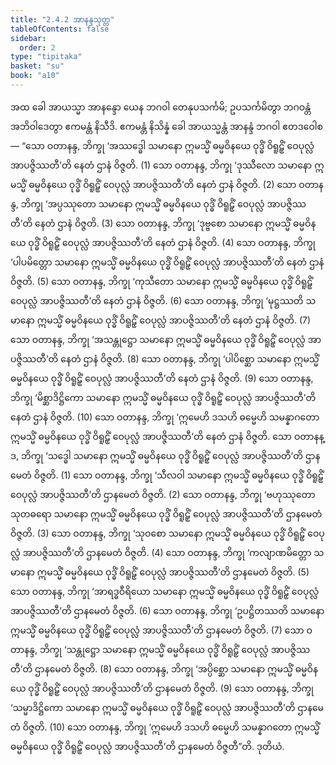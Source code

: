```yaml
---
title: "2.4.2 အာနန္ဒသုတ္တ"
tableOfContents: false
sidebar:
  order: 2
type: "tipitaka"
basket: "su"
book: "a10"
---
```



<DynamicBreadcrumb />

<Division number="82" book="a10" e="ch" v="17" p="377">

<Paragraph number="613" book="a10">
အထ ခေါ အာယသ္မာ အာနန္ဒော ယေန ဘဂဝါ တေနုပသင်္ကမိ; ဥပသင်္ကမိတွာ ဘဂဝန္တံ အဘိဝါဒေတွာ ဧကမန္တံ နိသီဒိ. ဧကမန္တံ နိသိန္နံ ခေါ အာယသ္မန္တံ အာနန္ဒံ ဘဂဝါ ဧတဒဝေါစ—
</Paragraph>

<Paragraph number="614" book="a10">
“သော ဝတာနန္ဒ, ဘိက္ခု ‘အဿဒ္ဓေါ သမာနော ဣမသ္မိံ ဓမ္မဝိနယေ ဝုဒ္ဓိံ ဝိရူဠှိံ ဝေပုလ္လံ အာပဇ္ဇိဿတီ’တိ နေတံ ဌာနံ ဝိဇ္ဇတိ. (1)
</Paragraph>

<Paragraph number="615" book="a10">
သော ဝတာနန္ဒ, ဘိက္ခု ‘ဒုဿီလော သမာနော ဣမသ္မိံ ဓမ္မဝိနယေ ဝုဒ္ဓိံ ဝိရူဠှိံ ဝေပုလ္လံ အာပဇ္ဇိဿတီ’တိ နေတံ ဌာနံ ဝိဇ္ဇတိ. (2)
</Paragraph>

<Paragraph number="616" book="a10">
သော ဝတာနန္ဒ, ဘိက္ခု ‘အပ္ပဿုတော သမာနော ဣမသ္မိံ ဓမ္မဝိနယေ ဝုဒ္ဓိံ ဝိရူဠှိံ ဝေပုလ္လံ အာပဇ္ဇိဿတီ’တိ နေတံ ဌာနံ ဝိဇ္ဇတိ. (3)
</Paragraph>

<Paragraph number="617" book="a10">
သော ဝတာနန္ဒ, ဘိက္ခု ‘ဒုဗ္ဗစော သမာနော ဣမသ္မိံ ဓမ္မဝိနယေ ဝုဒ္ဓိံ ဝိရူဠှိံ ဝေပုလ္လံ အာပဇ္ဇိဿတီ’တိ နေတံ ဌာနံ ဝိဇ္ဇတိ. (4)
</Paragraph>

<Paragraph number="618" book="a10">
သော ဝတာနန္ဒ, ဘိက္ခု ‘ပါပမိတ္တော သမာနော ဣမသ္မိံ ဓမ္မဝိနယေ ဝုဒ္ဓိံ ဝိရူဠှိံ ဝေပုလ္လံ အာပဇ္ဇိဿတီ’တိ နေတံ ဌာနံ ဝိဇ္ဇတိ. (5)
</Paragraph>

<Paragraph number="619" book="a10">
သော ဝတာနန္ဒ, ဘိက္ခု ‘ကုသီတော သမာနော ဣမသ္မိံ ဓမ္မဝိနယေ ဝုဒ္ဓိံ ဝိရူဠှိံ ဝေပုလ္လံ အာပဇ္ဇိဿတီ’တိ နေတံ ဌာနံ ဝိဇ္ဇတိ. (6)
</Paragraph>

<Paragraph number="620" book="a10">
သော ဝတာနန္ဒ, ဘိက္ခု ‘မုဋ္ဌဿတိ သမာနော ဣမသ္မိံ ဓမ္မဝိနယေ ဝုဒ္ဓိံ ဝိရူဠှိံ ဝေပုလ္လံ အာပဇ္ဇိဿတီ’တိ နေတံ ဌာနံ ဝိဇ္ဇတိ. (7)
</Paragraph>

<Paragraph number="621" book="a10">
သော ဝတာနန္ဒ, ဘိက္ခု ‘အသန္တုဋ္ဌော သမာနော ဣမသ္မိံ ဓမ္မဝိနယေ ဝုဒ္ဓိံ ဝိရူဠှိံ ဝေပုလ္လံ အာပဇ္ဇိဿတီ’တိ နေတံ ဌာနံ ဝိဇ္ဇတိ. (8)
</Paragraph>

<Paragraph number="622" book="a10">
သော ဝတာနန္ဒ, ဘိက္ခု ‘ပါပိစ္ဆော သမာနော ဣမသ္မိံ ဓမ္မဝိနယေ ဝုဒ္ဓိံ ဝိရူဠှိံ ဝေပုလ္လံ အာပဇ္ဇိဿတီ’တိ နေတံ ဌာနံ ဝိဇ္ဇတိ. (9)
</Paragraph>

<Paragraph number="623" book="a10">
သော ဝတာနန္ဒ, ဘိက္ခု ‘မိစ္ဆာဒိဋ္ဌိကော သမာနော ဣမသ္မိံ ဓမ္မဝိနယေ ဝုဒ္ဓိံ ဝိရူဠှိံ ဝေပုလ္လံ အာပဇ္ဇိဿတီ’တိ နေတံ ဌာနံ ဝိဇ္ဇတိ. (10)
</Paragraph>

<Paragraph number="624" book="a10">
သော ဝတာနန္ဒ, ဘိက္ခု ‘ဣမေဟိ ဒသဟိ ဓမ္မေဟိ သမန္နာဂတော ဣမသ္မိံ ဓမ္မဝိနယေ ဝုဒ္ဓိံ ဝိရူဠှိံ ဝေပုလ္လံ အာပဇ္ဇိဿတီ’တိ နေတံ ဌာနံ ဝိဇ္ဇတိ.
</Paragraph>

<Paragraph number="625" book="a10">
သော ဝတာနန္ဒ, ဘိက္ခု ‘သဒ္ဓေါ သမာနော ဣမသ္မိံ ဓမ္မဝိနယေ ဝုဒ္ဓိံ ဝိရူဠှိံ ဝေပုလ္လံ အာပဇ္ဇိဿတီ’တိ ဌာနမေတံ ဝိဇ္ဇတိ. (1)
</Paragraph>

<Paragraph number="626" book="a10">
သော ဝတာနန္ဒ, ဘိက္ခု ‘သီလဝါ သမာနော ဣမသ္မိံ ဓမ္မဝိနယေ ဝုဒ္ဓိံ ဝိရူဠှိံ ဝေပုလ္လံ အာပဇ္ဇိဿတီ’တိ ဌာနမေတံ ဝိဇ္ဇတိ. (2)
</Paragraph>

<Paragraph number="627" book="a10">
သော ဝတာနန္ဒ, ဘိက္ခု ‘ဗဟုဿုတော သုတဓရော သမာနော ဣမသ္မိံ ဓမ္မဝိနယေ ဝုဒ္ဓိံ ဝိရူဠှိံ ဝေပုလ္လံ အာပဇ္ဇိဿတီ’တိ ဌာနမေတံ ဝိဇ္ဇတိ. (3)
</Paragraph>

<Paragraph number="628" book="a10">
သော ဝတာနန္ဒ, ဘိက္ခု ‘သုဝစော သမာနော ဣမသ္မိံ ဓမ္မဝိနယေ ဝုဒ္ဓိံ ဝိရူဠှိံ ဝေပုလ္လံ အာပဇ္ဇိဿတီ’တိ ဌာနမေတံ ဝိဇ္ဇတိ. (4)
</Paragraph>

<Paragraph number="629" book="a10">
သော ဝတာနန္ဒ, ဘိက္ခု ‘ကလျာဏမိတ္တော သမာနော ဣမသ္မိံ ဓမ္မဝိနယေ ဝုဒ္ဓိံ ဝိရူဠှိံ ဝေပုလ္လံ အာပဇ္ဇိဿတီ’တိ ဌာနမေတံ ဝိဇ္ဇတိ. (5)
</Paragraph>

<Paragraph number="630" book="a10">
သော ဝတာနန္ဒ, ဘိက္ခု ‘အာရဒ္ဓဝီရိယော သမာနော ဣမသ္မိံ ဓမ္မဝိနယေ ဝုဒ္ဓိံ ဝိရူဠှိံ ဝေပုလ္လံ အာပဇ္ဇိဿတီ’တိ ဌာနမေတံ ဝိဇ္ဇတိ. (6)
</Paragraph>

<Paragraph number="631" book="a10">
သော ဝတာနန္ဒ, ဘိက္ခု ‘ဥပဋ္ဌိတဿတိ သမာနော ဣမသ္မိံ ဓမ္မဝိနယေ ဝုဒ္ဓိံ ဝိရူဠှိံ ဝေပုလ္လံ အာပဇ္ဇိဿတီ’တိ ဌာနမေတံ ဝိဇ္ဇတိ. (7)
</Paragraph>

<Paragraph number="632" book="a10">
သော ဝတာနန္ဒ, ဘိက္ခု ‘သန္တုဋ္ဌော သမာနော ဣမသ္မိံ ဓမ္မဝိနယေ ဝုဒ္ဓိံ ဝိရူဠှိံ ဝေပုလ္လံ အာပဇ္ဇိဿတီ’တိ ဌာနမေတံ ဝိဇ္ဇတိ. (8)
</Paragraph>

<Paragraph number="633" book="a10">
သော ဝတာနန္ဒ, ဘိက္ခု ‘အပ္ပိစ္ဆော သမာနော ဣမသ္မိံ ဓမ္မဝိနယေ ဝုဒ္ဓိံ ဝိရူဠှိံ ဝေပုလ္လံ အာပဇ္ဇိဿတီ’တိ ဌာနမေတံ ဝိဇ္ဇတိ. (9)
</Paragraph>

<Paragraph number="634" book="a10">
သော ဝတာနန္ဒ, ဘိက္ခု ‘သမ္မာဒိဋ္ဌိကော သမာနော ဣမသ္မိံ ဓမ္မဝိနယေ ဝုဒ္ဓိံ ဝိရူဠှိံ ဝေပုလ္လံ အာပဇ္ဇိဿတီ’တိ ဌာနမေတံ ဝိဇ္ဇတိ. (10)
</Paragraph>

<Paragraph number="635" book="a10">
သော ဝတာနန္ဒ, ဘိက္ခု ‘ဣမေဟိ ဒသဟိ ဓမ္မေဟိ သမန္နာဂတော ဣမသ္မိံ ဓမ္မဝိနယေ ဝုဒ္ဓိံ ဝိရူဠှိံ ဝေပုလ္လံ အာပဇ္ဇိဿတီ’တိ ဌာနမေတံ ဝိဇ္ဇတီ”တိ.

</Paragraph>
</Division>

<Paragraph number="636" type="center" book="a10">
ဒုတိယံ.
</Paragraph>